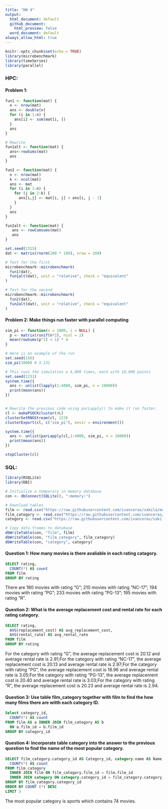 ```yaml
---
title: "HW 4"
output:    
  html_document: default
  github_document:
    html_preview: false
  word_document: default
always_allow_html: true
---
```

```r
knitr::opts_chunk$set(echo = TRUE)
library(microbenchmark)
library(timeSeries)
library(parallel)
```
### HPC:
#### Problem 1:
```r
fun1 <- function(mat) {
  n <- nrow(mat)
  ans <- double(n) 
  for (i in 1:n) {
    ans[i] <- sum(mat[i, ])
  }
  ans
}

# Rewrite
fun1alt <- function(mat) {
  ans<-rowSums(mat)
  ans
}
```

```r
fun2 <- function(mat) {
  n <- nrow(mat)
  k <- ncol(mat)
  ans <- mat
  for (i in 1:n) {
    for (j in 2:k) {
      ans[i,j] <- mat[i, j] + ans[i, j - 1]
    }
  }
  ans
}

fun2alt <- function(mat) {
   ans <- rowCumsums(mat)
   ans
}
```

```r
set.seed(2315)
dat <- matrix(rnorm(200 * 100), nrow = 200)

# Test for the first
microbenchmark::microbenchmark(
  fun1(dat),
  fun1alt(dat), unit = "relative", check = "equivalent"
)

# Test for the second
microbenchmark::microbenchmark(
  fun2(dat),
  fun2alt(dat), unit = "relative", check = "equivalent"
)
```

#### Problem 2: Make things run faster with parallel computing
```r
sim_pi <- function(n = 1000, i = NULL) {
  p <- matrix(runif(n*2), ncol = 2)
  mean(rowSums(p^2) < 1) * 4
}

# Here is an example of the run
set.seed(156)
sim_pi(1000) # 3.132

# This runs the simulation a 4,000 times, each with 10,000 points
set.seed(1231)
system.time({
  ans <- unlist(lapply(1:4000, sim_pi, n = 10000))
  print(mean(ans))
})


# Rewrite the previous code using parLapply() to make it run faster. 
cl <- makePSOCKcluster(4L) 
clusterSetRNGStream(cl, 123)
clusterExport(cl, c("sim_pi"), envir = environment())

system.time({
  ans <- unlist(parLapply(cl,1:4000, sim_pi, n = 10000)) 
  print(mean(ans))
})

stopCluster(cl)
```
### SQL:
```r
library(RSQLite)
library(DBI)
```

```r
# Initialize a temporary in memory database
con <- dbConnect(SQLite(), ":memory:")

# Download tables
film <- read.csv("https://raw.githubusercontent.com/ivanceras/sakila/master/csv-sakila-db/film.csv")
film_category <- read.csv("https://raw.githubusercontent.com/ivanceras/sakila/master/csv-sakila-db/film_category.csv")
category <- read.csv("https://raw.githubusercontent.com/ivanceras/sakila/master/csv-sakila-db/category.csv")

# Copy data.frames to database
dbWriteTable(con, "film", film)
dbWriteTable(con, "film_category", film_category)
dbWriteTable(con, "category", category)
```

#### Question 1: How many movies is there avaliable in each rating catagory.
```sql
SELECT rating,
  COUNT(*) AS count
FROM film
GROUP BY rating
```
There are 180 movies with rating "G"; 210 movies with rating "NC-17"; 194 movies with rating "PG"; 233 movies with rating "PG-13"; 195 movies with rating "R".

#### Question 2: What is the average replacement cost and rental rate for each rating category.
```sql
SELECT rating,
  AVG(replacement_cost) AS avg_replacement_cost, 
  AVG(rental_rate) AS avg_rental_rate
FROM film
GROUP BY rating
```
For the category with rating "G", the average replacement cost is 20.12 and average rental rate is 2.91;For the category with rating "NC-17", the average replacement cost is 20.13 and average rental rate is 2.97;For the category with rating "PG", the average replacement cost is 18.96 and average rental rate is 3.05;For the category with rating "PG-13", the average replacement cost is 20.40 and average rental rate is 3.03;For the category with rating "R", the average replacement cost is 20.23 and average rental rate is 2.94.

#### Question 3: Use table film_category together with film to find the how many films there are witth each category ID.
```sql
Select category_id,
  COUNT(*) AS count
FROM film AS a INNER JOIN film_category AS b 
  ON a.film_id = b.film_id
GROUP BY category_id
```
#### Question 4: Incorporate table category into the answer to the previous question to find the name of the most popular category.
```sql
SELECT film_category.category_id AS Category_id, category.name AS Name,
  COUNT(*) AS count
FROM film_category
  INNER JOIN film ON film_category.film_id = film.film_id
  INNER JOIN category ON category.category_id = film_category.category_id
GROUP BY film_category.category_id
ORDER BY COUNT (*) DESC 
LIMIT 3
```
The most popular category is sports which contains 74 movies. 














